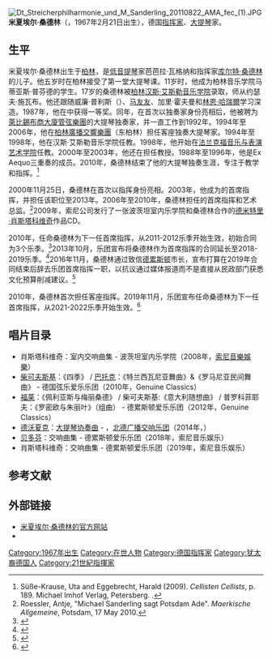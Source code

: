 [[File:Dt_Streicherphilharmonie_und_M_Sanderling_20110822_AMA_fec_(1).JPG|thumb]]
'''米夏埃尔·桑德林'''（{{lang-de|Michael Sanderling}}，1967年2月21日出生），德国[[指挥家|指挥家]]、[[大提琴|大提琴]]家。

== 生平 ==
米夏埃尔·桑德林出生于[[柏林|柏林]]，是[[低音提琴|低音提琴]]家芭芭拉·瓦格纳和指挥家[[库尔特·桑德林|库尔特·桑德林]]的儿子。他五岁时在柏林接受了第一堂大提琴课。11岁时，他成为柏林音乐学院马蒂亚斯·普芬德的学生。17岁的桑德林被[[柏林汉斯·艾斯勒音乐学院|柏林汉斯·艾斯勒音乐学院]]录取，师从约瑟夫·施瓦布。他还跟随威廉·普利斯（{{lang-en|William Pleeth}}）、[[马友友|马友友]]、加里·霍夫曼和[[林恩·哈瑞爾|林恩·哈瑞爾]]学习深造。1987年，他在{{tsl|en|Maria Canals International Music Competition|玛丽亚·卡纳尔斯国际音乐比赛}}中获得一等奖。同年，在首次以独奏家身份亮相后，他被聘为[[萊比錫布商大廈管弦樂團|萊比錫布商大廈管弦樂團]]的大提琴独奏家，并一直工作到1992年。1994年至2006年，他在[[柏林廣播交響樂團|柏林廣播交響樂團]]（东柏林）担任客座独奏大提琴家。1994年至1998年，他在汉斯·艾斯勒音乐学院任教。1998年，他开始在[[法兰克福音乐与表演艺术学院|法兰克福音乐与表演艺术学院]]任教。2000年至2003年，他还在{{tsl|en|University of the Arts Bern|伯尔尼艺术学院}}担任教授。1988年至1996年，他是Ex Aequo三重奏的成员。2010年，桑德林结束了他的大提琴独奏生涯，专注于教学和指挥。<ref>Süße-Krause, Uta and Eggebrecht, Harald (2009). ''Cellisten Cellists'', p. 189. Michael Imhof Verlag, Petersberg. {{ISBN|978-3-86568-540-7}}.</ref>

2000年11月25日，桑德林在{{tsl|de|Kammerorchester Berlin|柏林室内管弦乐团}}首次以指挥身份亮相。2003年，他成为{{tsl|de|Deutsche Streicherphilharmonie|德国弦乐爱乐乐团}}的首席指挥，并担任该职位至2013年。2006年至2010年，桑德林担任{{tsl|de|Kammerakademie Potsdam|波茨坦室内乐学院}}的首席指挥和艺术总监。<ref>Roessler, Antje, "Michael Sanderling sagt Potsdam Ade".  ''Maerkische Allgemeine'', Potsdam, 17 May 2010.</ref>2009年，索尼公司发行了一张波茨坦室内乐学院和桑德林合作的[[德米特里·德米特里耶维奇·肖斯塔科维奇|德米特里·肖斯塔科维奇]]作品CD。

2010年，{{tsl|en|Dresden Philharmonic|德累斯顿爱乐乐团}}任命桑德林为下一任首席指挥，从2011-2012乐季开始生效，初始合同为3个乐季。<ref>{{cite news | url=https://www.welt.de/kultur/musik/article10532110/Michael-Sanderling-wird-neuer-Chef-der-Philharmonie.html | title=Michael Sanderling wird neuer Chef der Philharmonie | work=Welt | author= | date=2010-10-25 | accessdate=2020-05-25 | archive-date=2016-12-01 | archive-url=https://web.archive.org/web/20161201075045/https://www.welt.de/kultur/musik/article10532110/Michael-Sanderling-wird-neuer-Chef-der-Philharmonie.html | dead-url=no }}</ref>2013年10月，乐团宣布将桑德林作为首席指挥的合同延长至2018-2019乐季。<ref>{{cite news | author= | title=Sanderling bis 2019 Chefdirigent der Dresdner Philharmonie | url=http://www.sz-online.de/nachrichten/kultur/sanderling-bis-2019-chefdirigent-der-dresdner-philharmonie-2682211.html | work=Sächsische Zeitung | date=2013-10-10 | accessdate=2020-05-25 | archive-date=2016-03-04 | archive-url=https://web.archive.org/web/20160304034622/http://www.sz-online.de/nachrichten/kultur/sanderling-bis-2019-chefdirigent-der-dresdner-philharmonie-2682211.html | dead-url=yes }}</ref>2016年11月，桑德林通过致信[[德累斯顿|德累斯顿]]市长，宣布打算在2019年合同结束后辞去乐团首席指挥一职，以抗议通过媒体报道而不是直接从民政部门获悉文化预算削减建议。<ref>{{cite news | author=Thomas Baumann-Hartwig | title=Chefdirigent der Dresdner Philharmonie schmeißt hin | url=http://www.dnn.de/Kultur/Kultur-News/Chefdirigent-der-Dresdner-Philharmonie-schmeisst-hin | work=Dresdner Neueste Nachrichten | date=2016-11-27 | accessdate=2020-05-25 | archive-date=2017-05-29 | archive-url=https://web.archive.org/web/20170529215305/http://www.dnn.de/Kultur/Kultur-News/Chefdirigent-der-Dresdner-Philharmonie-schmeisst-hin | dead-url=yes }}</ref>

2010年，桑德林首次担任{{tsl|en|Lucerne Symphony Orchestra|卢塞恩交响乐团}}客座指挥。2019年11月，乐团宣布任命桑德林为下一任首席指挥，从2021-2022乐季开始生效。<ref>{{cite news | author= | title=Michael Sanderling wird Chefdirigent des Luzerner Sinfonieorchesters | url=https://www.nzz.ch/feuilleton/michael-sanderling-wird-chefdirigent-des-luzerner-sinfonieorchesters-ld.1523581 | work=Neue Zürcher Zeitung | date=2019-11-21 | accessdate=2020-05-25 | archive-date=2020-09-12 | archive-url=https://web.archive.org/web/20200912215507/https://www.nzz.ch/feuilleton/michael-sanderling-wird-chefdirigent-des-luzerner-sinfonieorchesters-ld.1523581 | dead-url=no }}</ref>

== 唱片目录 ==
* 肖斯塔科维奇：室内交响曲集 - 波茨坦室内乐学院（2008年，[[索尼音樂娛樂|索尼音樂娛樂]]）
* [[彼得·伊里奇·柴可夫斯基|柴可夫斯基]]：《四季》 / [[巴托克·贝拉|巴托克]]：《特兰西瓦尼亚舞曲》&《罗马尼亚民间舞曲》 - 德国弦乐爱乐乐团（2010年，Genuine Classics）
* [[加布里埃爾·佛瑞|福莱]]：《佩利亚斯与梅丽桑德》 / 柴可夫斯基:《意大利随想曲》 / 普罗科菲耶夫：《罗密欧与朱丽叶》（组曲） - 德累斯顿爱乐乐团（2012年，Genuine Classics）
* [[安东宁·德沃夏克|德沃夏克]]：[[大提琴协奏曲_(德沃夏克)|大提琴协奏曲]] - {{tsl|en|Daniel Müller-Schott|丹尼尔·米勒-肖特}}，[[北德廣播易北愛樂樂團|北德广播交响乐团]]（2014年，{{tsl|en|Orfeo (record label)|奥菲欧 (唱片公司)|奥菲欧}}）
* [[路德维希·范·贝多芬|贝多芬]]：交响曲集 - 德累斯顿爱乐乐团（2018年，索尼音乐娱乐）
* 肖斯塔科维奇：交响曲集 - 德累斯顿爱乐乐团（2019年，索尼音乐娱乐）

== 参考文献 ==
{{Reflist}}

== 外部链接 ==
* [http://www.michaelsanderling.com/ 米夏埃尔·桑德林的官方网站] {{Wayback|url=http://www.michaelsanderling.com/ |date=20210225195558 }}
* {{DNB-Portal|12427224X|TYP=他的作品，关于他的作品}}

{{s-start}}
{{s-culture}}
{{succession box | title=德国弦乐爱乐乐团首席指挥 | before={{tsl|en|Hanns-Martin Schneidt|汉斯-马丁·施奈特}}| years=2003-2013 | after=沃尔夫冈·亨特里希}}
{{succession box | title=波茨坦室内乐学院首席指挥和艺术总监 | before={{tsl|en|Peter Rundel|彼得·伦德尔}} | years=2006-2010 | after={{tsl|en|Antonello Manacorda|安东内洛·马纳科尔达}}}}
{{s-end}}


{{Authority control}}

{{DEFAULTSORT:Sanderling, Michael}}
[[Category:1967年出生|Category:1967年出生]]
[[Category:在世人物|Category:在世人物]]
[[Category:德国指挥家|Category:德国指挥家]]
[[Category:犹太裔德国人|Category:犹太裔德国人]]
[[Category:21世紀指揮家|Category:21世紀指揮家]]